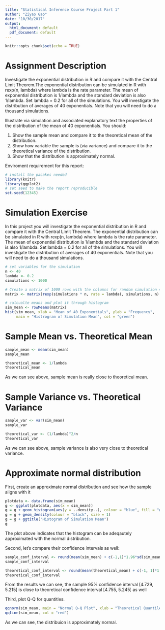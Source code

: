 ```yaml
---
title: "Statistical Inference Course Project Part 1"
author: "Ziyao Gao"
date: "10/30/2017"
output:
  html_document: default
  pdf_document: default
---
```


```r
knitr::opts_chunk$set(echo = TRUE)
```

# Assignment Description
Investigate the exponential distribution in R and compare it with the Central Limit Theorem.The exponential distribution can be simulated in R with rexp(n, lambda) where lambda is the rate parameter. The mean of exponential distribution is 1/lambda and the standard deviation is also 1/lambda. Set lambda = 0.2 for all of the simulations. You will investigate the distribution of averages of 40 exponentials. Note that you will need to do a thousand simulations.

Illustrate via simulation and associated explanatory text the properties of the distribution of the mean of 40 exponentials. You should:

1. Show the sample mean and compare it to the theoretical mean of the distribution.
2. Show how variable the sample is (via variance) and compare it to the theoretical      variance of the distribution.
3. Show that the distribution is approximately normal.

Enviroment requirement for this report:

```r
# install the pacakes needed 
library(knitr)
library(ggplot2)
# set seed to make the report reproducible
set.seed(12345)
```

# Simulation Exercise
In this project you will investigate the exponential distribution in R and compare it with the Central Limit Theorem. The exponential distribution can be simulated in R with rexp(n, lambda) where lambda is the rate parameter. The mean of exponential distribution is 1/lambda and the standard deviation is also 1/lambda. Set lambda = 0.2 for all of the simulations. You will investigate the distribution of averages of 40 exponentials. Note that you will need to do a thousand simulations.

```r
# set variables for the simulation
n <- 40
lambda <- 0.2
simulations <- 1000

# Create a matrix of 1000 rows with the columns for random simulation 40 times
matrix <- matrix(rexp(simulations * n, rate = lambda), simulations, n)

# calcualte means and plot it through histogram 
sim_mean <- rowMeans(matrix)
hist(sim_mean, xlab = "Mean of 40 Exponentials", ylab = "Frequency",
     main = "Histrogram of Simulation Mean", col = "green")
```

# Sample Mean vs. Theoretical Mean
```r
sample_mean <- mean(sim_mean)
sample_mean

theoretical_mean <- 1/lambda
theoretical_mean
```
As we can see above, sample mean is really close to theoretical mean.

# Sample Variance vs. Theoretical Variance
```r
sample_var <- var(sim_mean)
sample_var

theoretical_var <- (1/lambda)^2/n
theoretical_var
```
As we can see above, sample variance is also very close to theoretical variance.

# Approximate normal distribution
First, create an approximate normal distribution and see how the sample aligns with it 
```r
plotdata <- data.frame(sim_mean)
g <- ggplot(plotdata, aes(x = sim_mean))
g = g + geom_histogram(aes(y = ..density..), colour = "blue", fill = "green")
g = g + geom_density(colour = "black", size = 1)
g = g + ggtitle("Histogram of Simulation Mean")
g
```

The plot above indicates that the histogram can be adeqautely approximated with the normal distribution.

Second, let's compare their confidence intervals as well:
```r
sample_conf_interval <- round(mean(sim_mean) + c(-1,1)*1.96*sd(sim_mean)/sqrt(n), 3)
sample_conf_interval

theoretical_conf_interval <- round(mean(theoretical_mean) + c(-1, 1)*1.96*sqrt(theoretical_var)/sqrt(n), 3)
theoretical_conf_interval
```
From the results we can see, the sample 95% confidence interval [4.729, 5.215] is close to theoretical confidence interval [4.755, 5.245] as well 

Third, plot Q-Q for quantitles.
```r
qqnorm(sim_mean, main = "Normal Q-Q Plot", xlab = "Theoretical Quantiles", ylab = "Sample Quantitles")
qqline(sim_mean, col = "red")
```

As we can see, the distribuion is approximately normal. 











